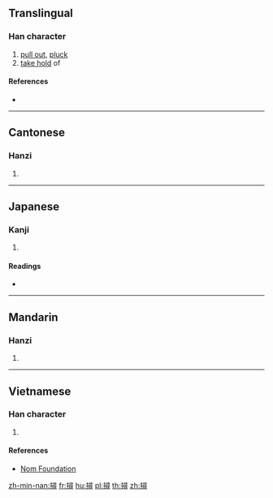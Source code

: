 {{also|挦}}
==Translingual==

===Han character===
{{Han char|rn=64|rad=手|as=12|sn=15|four=57046|canj=QSMI|ids=⿰扌尋}}

# [[pull out]], [[pluck]]
# [[take hold]] of

====References====
* {{Han ref|kx=0454.010|dkj=12691|dj=0803.180|hdz=31963.070|uh=648F|ud=25743|bh=E5B4|bd=58804}}

----

==Cantonese==

===Hanzi===
{{yue-hanzi|jyut=[[cam4]]|y=cham4|sim=挦}}

# {{defn|lang=yue|sort=手12}}

----

==Japanese==

===Kanji===
{{ja-kanji|grade=|rs=手12}}

# {{defn|lang=ja|sort=手12}}

====Readings====
* {{ja-readings|on=[[さん]] (san), [[ざん]] (zan), [[しん]] (shin), [[じん]] (jin)|kun=[[とる]] (toru)}}

----

==Mandarin==

===Hanzi===
{{cmn-hanzi|sim=挦|pin=[[xián]] ([[xian2]]), [[xún]] ([[xun2]])|wg=hsien<sup>2</sup>, hsün<sup>2</sup>}}

# {{defn|lang=cmn|sort=手12}}

----

==Vietnamese==

===Han character===
{{vi-readings|rs=手12|hanviet=[[dầm]], [[triêm]]}}

# {{defn|lang=vi|sort=手12}}

====References====
* [http://nomfoundation.org/common/nom_details.php?codepoint=648f Nom Foundation]

[[zh-min-nan:撏]]
[[fr:撏]]
[[hu:撏]]
[[pl:撏]]
[[th:撏]]
[[zh:撏]]